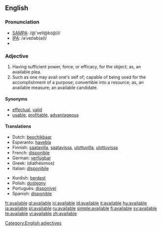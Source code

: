 ==English==

===Pronunciation===
*[[w:SAMPA|SAMPA]]: /@'veIl@b(@)l/
*[[w:IPA|IPA]]: /əˈveɪləb(ə)l/
*{{audio|en-us-available.ogg|Audio (US)}}

===Adjective===
{{en-adj}}

# Having sufficient power, force, or efficacy, for the object; as, an available plea.
# Such as one may avail one's self of; capable of being used for the accomplishment of a purpose; convertible into a resource; as, an available measure; an available candidate.

====Synonyms====
* [[effectual]], [[valid]]
* [[usable]], [[profitable]], [[advantageous]]

====Translations====
{{trans-top|fixme=Translation table header lacks gloss}}
*Dutch: [[beschikbaar]]
*Esperanto: [[havebla]]
*Finnish: [[saatavilla]], [[saatavissa]], [[ulottuvilla]], [[ulottuvissa]]
*French: [[disponible]]
*German: [[verfügbar]]
*Greek: {{t|el|διαθέσιμος|m|}} (diathésimos)
*Italian: [[disponibile]]
{{trans-mid}}
*Kurdish: [[berdest]]
*Polish: [[dostępny]]
*Português: [[disponível]]
*Spanish: [[disponible]]

{{trans-bottom}}

[[Category:English adjectives]]

[[fr:available]]
[[gl:available]]
[[io:available]]
[[id:available]]
[[it:available]]
[[hu:available]]
[[ja:available]]
[[pl:available]]
[[ru:available]]
[[simple:available]]
[[fi:available]]
[[sv:available]]
[[te:available]]
[[vi:available]]
[[zh:available]]